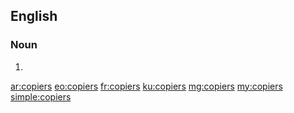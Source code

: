 ==English==

===Noun===
{{head|en}}

# {{plural of|copier}}

[[ar:copiers]]
[[eo:copiers]]
[[fr:copiers]]
[[ku:copiers]]
[[mg:copiers]]
[[my:copiers]]
[[simple:copiers]]